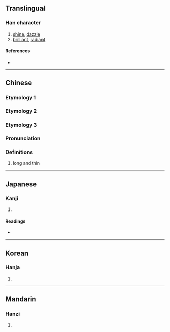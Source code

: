 {{character info/new}}
{{also|耀}}
==Translingual==

===Han character===
{{Han char|rn=86|rad=火|as=14|sn=18|four=97814|canj=FSMG|ids=⿰火翟}}

# [[shine]], [[dazzle]]
# [[brilliant]], [[radiant]]

====References====
* {{Han ref|kx=0686.010|dkj=19520|dj=1098.220|hdz=32244.030|uh=71FF|ud=29183|bh=EFFA|bd=61434}}

----

==Chinese==
===Etymology 1===
{{zh-see|耀|v}}
===Etymology 2===
{{zh-see|爍|v}}
===Etymology 3===
{{zh-forms}}

===Pronunciation===
{{zh-pron
|m=shào
|cat=a
}}

===Definitions===
{{zh-hanzi}}

# long and thin
----

==Japanese==

===Kanji===
{{ja-kanji|grade=|rs=火14}}

# {{defn|lang=ja|sort=火14}}

====Readings====
* {{ja-readings|on=[[よう]] (yō)|kun=[[かがやく]] (kagayaku)}}

----

==Korean==

===Hanja===
{{ko-hanja|hangeul=요|eumhun=|rv=yo|mr=yo|y=yo}}

# {{defn|lang=ko|sort=火14}}

----

==Mandarin==

===Hanzi===
{{cmn-hanzi|pin=[[shào]] ([[shao4]]), [[shuò]] ([[shuo4]]), [[yào]] ([[yao4]])|wg=shao<sup>4</sup>, shuo<sup>4</sup>, yao<sup>4</sup>}}

# {{defn|lang=cmn|sort=火14}}